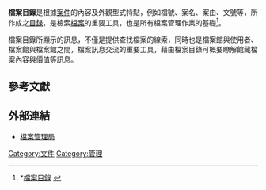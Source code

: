 '''檔案目錄'''是根據[[案件|案件]]的內容及外觀型式特點，例如檔號、案名、案由、文號等，所作成之[[目錄|目錄]]，是檢索[[檔案|檔案]]的重要工具，也是所有檔案管理作業的基礎<ref>*[http://wiki.archives.gov.tw/index.php?option=com_content&view=article&id=110&Itemid=99 檔案目錄] {{Wayback|url=http://wiki.archives.gov.tw/index.php?option=com_content&view=article&id=110&Itemid=99 |date=20160304113104 }}</ref>。

檔案目錄所顯示的訊息，不僅是提供查找檔案的線索，同時也是檔案館與使用者、檔案館與檔案館之間，檔案訊息交流的重要工具，藉由檔案目錄可概要瞭解館藏檔案內容與價值等訊息。

==參考文獻==
<div class="references-small">
<references></references>
</div>

==外部連結==
*[https://web.archive.org/web/20081012184634/http://www.archives.gov.tw/ 檔案管理局]

[[Category:文件|Category:文件]]
[[Category:管理|Category:管理]]